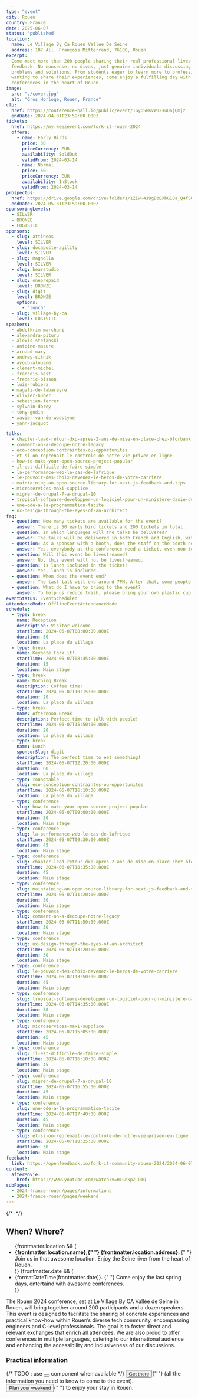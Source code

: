 ```yaml
---
type: "event"
city: Rouen
country: France
date: 2025-06-07
status: 'published'
location:
  name: Le Village By Ca Rouen Vallée De Seine
  address: 107 All. François Mitterrand, 76100, Rouen
excerpt:
  Come meet more than 200 people sharing their real professional lives and
  feedback. No nonsense, no divas, just genuine individuals discussing real
  problems and solutions. From students eager to learn more to professionals
  wanting to share their experiences, come enjoy a fulfilling day with a dozen
  conferences in the heart of Rouen.
image:
  src: "./cover.jpg"
  alt: "Gros Horloge, Rouen, France"
cfp:
  href: https://conference-hall.io/public/event/1GyOS8KvW02suD6jQmjz
  endDate: 2024-04-01T23:59:00.000Z
tickets:
  href: https://my.weezevent.com/fork-it-rouen-2024
  offers:
    - name: Early Birds
      price: 30
      priceCurrency: EUR
      availability: SoldOut
      validFrom: 2024-03-14
    - name: Normal
      price: 50
      priceCurrency: EUR
      availability: InStock
      validFrom: 2024-03-14
prospectus:
  href: https://drive.google.com/drive/folders/1ZIwH4J9gDbBXbG10a_Q4fSGwx0DFqXpk?usp=sharing
  endDate: 2024-05-31T23:59:00.000Z
sponsoringLevels:
  - SILVER
  - BRONZE
  - LOGISTIC
sponsors:
  - slug: attineos
    level: SILVER
  - slug: docaposte-agility
    level: SILVER
  - slug: magnolia
    level: SILVER
  - slug: bearstudio
    level: SILVER
  - slug: oneprepaid
    level: BRONZE
  - slug: digit
    level: BRONZE
    options:
      - "lunch"
  - slug: village-by-ca
    level: LOGISTIC
speakers:
  - abdelkrim-marchani
  - alexandra-pituru
  - alexis-stefanski
  - antoine-mazure
  - arnaud-mary
  - andrey-sitnik
  - ayoub-alouane
  - clement-michel
  - francois-best
  - frederic-bisson
  - luis-rubiera
  - magali-de-labareyre
  - olivier-huber
  - sebastien-ferrer
  - sylvain-dorey
  - tony-godin
  - xavier-van-de-woestyne
  - yann-jacquot

talks:
  - chapter-lead-retour-dxp-apres-2-ans-de-mise-en-place-chez-bforbank
  - comment-on-a-decoupe-notre-legacy
  - eco-conception-contraintes-ou-opportunites
  - et-si-on-reprenait-le-controle-de-notre-vie-privee-en-ligne
  - how-to-make-your-open-source-project-popular
  - il-est-difficile-de-faire-simple
  - la-performance-web-le-cas-de-lafrique
  - le-pouvoir-des-choix-devenez-le-heros-de-votre-carriere
  - maintaining-an-open-source-library-for-next-js-feedback-and-tips
  - microservices-maxi-supplice
  - migrer-de-drupal-7-a-drupal-10
  - tropical-software-developper-un-logiciel-pour-un-ministere-dasie-du-sud-est
  - une-ode-a-la-programmation-tacite
  - ux-design-through-the-eyes-of-an-architect
faq:
  - question: How many tickets are available for the event?
    answer: There is 50 early bird tickets and 200 tickets in total.
  - question: In which languages will the talks be delivered?
    answer: The talks will be delivered in both French and English, with live transcription and translation provided.
  - question: As a sponsor with a booth, does the staff on the booth need tickets?
    answer: Yes, everybody at the conference need a ticket, even non-tech people that are on booths.
  - question: Will this event be livestreamed?
    answer: No, this event will not be livestreamed.
  - question: Is lunch included in the ticket?
    answer: Yes, lunch is included.
  - question: When does the event end?
    answer: The last talk will end around 7PM. After that, some people will stay for a drink on the terrace and then in the bars below or in town.
  - question: What do I have to bring to the event?
    answer: To help us reduce trash, please bring your own plastic cup (we all have a lot at home) or reusable water bottle to the event.
eventStatus: EventScheduled
attendanceMode: OfflineEventAttendanceMode
schedule:
  - type: break
    name: Reception
    description: Visitor welcome
    startTime: 2024-06-07T08:00:00.000Z
    duration: 30
    location: La place du village
  - type: break
    name: Keynote Fork it!
    startTime: 2024-06-07T08:45:00.000Z
    duration: 15
    location: Main stage
  - type: break
    name: Morning Break
    description: Coffee time!
    startTime: 2024-06-07T10:15:00.000Z
    duration: 20
    location: La place du village
  - type: break
    name: Afternoon Break
    description: Perfect time to talk with people!
    startTime: 2024-06-07T15:50:00.000Z
    duration: 20
    location: La place du village
  - type: break
    name: Lunch
    sponsorSlug: digit
    description: The perfect time to eat something!
    startTime: 2024-06-07T12:20:00.000Z
    duration: 60
    location: La place du village
  - type: roundtable
    slug: eco-conception-contraintes-ou-opportunites
    startTime: 2024-06-07T16:10:00.000Z
    location: La place du village
  - type: conference
    slug: how-to-make-your-open-source-project-popular
    startTime: 2024-06-07T09:00:00.000Z
    duration: 30
    location: Main stage
  - type: conference
    slug: la-performance-web-le-cas-de-lafrique
    startTime: 2024-06-07T09:30:00.000Z
    duration: 45
    location: Main stage
  - type: conference
    slug: chapter-lead-retour-dxp-apres-2-ans-de-mise-en-place-chez-bforbank
    startTime: 2024-06-07T10:35:00.000Z
    duration: 45
    location: Main stage
  - type: conference
    slug: maintaining-an-open-source-library-for-next-js-feedback-and-tips
    startTime: 2024-06-07T11:20:00.000Z
    duration: 30
    location: Main stage
  - type: conference
    slug: comment-on-a-decoupe-notre-legacy
    startTime: 2024-06-07T11:50:00.000Z
    duration: 30
    location: Main stage
  - type: conference
    slug: ux-design-through-the-eyes-of-an-architect
    startTime: 2024-06-07T13:20:00.000Z
    duration: 30
    location: Main stage
  - type: conference
    slug: le-pouvoir-des-choix-devenez-le-heros-de-votre-carriere
    startTime: 2024-06-07T13:50:00.000Z
    duration: 45
    location: Main stage
  - type: conference
    slug: tropical-software-developper-un-logiciel-pour-un-ministere-dasie-du-sud-est
    startTime: 2024-06-07T14:35:00.000Z
    duration: 30
    location: Main stage
  - type: conference
    slug: microservices-maxi-supplice
    startTime: 2024-06-07T15:05:00.000Z
    duration: 45
    location: Main stage
  - type: conference
    slug: il-est-difficile-de-faire-simple
    startTime: 2024-06-07T16:10:00.000Z
    duration: 45
    location: Main stage
  - type: conference
    slug: migrer-de-drupal-7-a-drupal-10
    startTime: 2024-06-07T16:55:00.000Z
    duration: 45
    location: Main stage
  - type: conference
    slug: une-ode-a-la-programmation-tacite
    startTime: 2024-06-07T17:40:00.000Z
    duration: 45
    location: Main stage
  - type: conference
    slug: et-si-on-reprenait-le-controle-de-notre-vie-privee-en-ligne
    startTime: 2024-06-07T18:25:00.000Z
    duration: 30
    location: Main stage
feedback:
  link: https://openfeedback.io/fork-it-community-rouen-2024/2024-06-07
content:
  afterMovie:
    href: https://www.youtube.com/watch?v=HLGnkpZ-Q1Q
subPages:
  - 2024-france-rouen/pages/informations
  - 2024-france-rouen/pages/weekend
---
```



<div id="venue" className="relative bg-gray-900">
  <div className="mx-auto max-w-7xl lg:flex lg:justify-between lg:px-8 xl:justify-end">
    <div className="lg:flex lg:w-1/2 lg:shrink lg:grow-0 xl:absolute xl:inset-y-0 xl:right-1/2 xl:w-1/2">
      <div className="relative h-80 lg:-ml-8 lg:h-auto lg:w-full lg:grow xl:ml-0">
        {/* <img
          className="absolute inset-0 h-full w-full bg-gray-950 object-cover object-left"
          src={LeVillageByCA.src}
          width={1000}
          height={500}
          alt=""
        /> */}
      </div>
    </div>
    <div className="px-6 lg:contents">
      <div className="mx-auto flex max-w-2xl flex-col gap-8 pb-24 pt-16 sm:pb-32 sm:pt-20 lg:ml-8 lg:mr-0 lg:w-full lg:max-w-lg lg:flex-none lg:pt-32 xl:w-1/2">
        <h2 className="font-heading text-3xl font-bold tracking-tight text-white sm:text-4xl">
          When? Where?
        </h2>
        <div className="flex max-w-xl flex-col gap-8 text-base leading-7 lg:max-w-none">
          <ul className="space-y-8 text-gray-200">
            {frontmatter.location && (
              <li className="flex gap-x-3">
                <LuMapPin
                  className="mt-1 h-5 w-5 flex-none text-primary"
                  aria-hidden="true"
                />
                <span>
                  <strong className="font-semibold text-primary">
                    {frontmatter.location.name},{" "}
                    {frontmatter.location.address}.
                  </strong>{" "}
                  Join us in that awesome location. Enjoy the Seine river
                  from the heart of Rouen.
                </span>
              </li>
            )}
            {frontmatter.date && (
              <li className="flex gap-x-3">
                <LuCalendar
                  className="mt-1 h-5 w-5 flex-none text-primary"
                  aria-hidden="true"
                />
                <span>
                  <time
                    dateTime={frontmatter.date}
                    className="font-semibold text-primary"
                  >
                    {formatDateTime(frontmatter.date)}.
                  </time>{" "}
                  Come enjoy the last spring days, entertaind with awesome
                  conferences.
                </span>
              </li>
            )}
          </ul>
          <p>
            The Rouen 2024 conference, set at Le Village By CA Vallée de
            Seine in Rouen, will bring together around 200 participants and
            a dozen speakers. This event is designed to facilitate the
            sharing of concrete experiences and practical know-how within
            Rouen’s diverse tech community, encompassing engineers and
            C-level professionals. The goal is to foster direct and relevant
            exchanges that enrich all attendees. We are also proud to offer
            conferences in multiple languages, catering to our international
            audience and enhancing the accessibility and inclusiveness of
            our discussions.
          </p>
        </div>
        <div className="flex flex-col gap-2">
          <h3 className="font-heading text-lg font-semibold">
            Practical information
          </h3>
          <div>
            {/* TODO : use <Button></Button> component when available */}
            <button>
              <a href="/events/2024-06-07-rouen/informations">Get there</a>
            </button>{" "}
            (all the information you need to know to come to the event).
          </div>
          <div>
            <button>
              <a href="/events/2024-06-07-rouen/weekend">
                Plan your weekend
              </a>
            </button>{" "}
            to enjoy your stay in Rouen.
          </div>
        </div>
      </div>
    </div>
  </div>
</div>